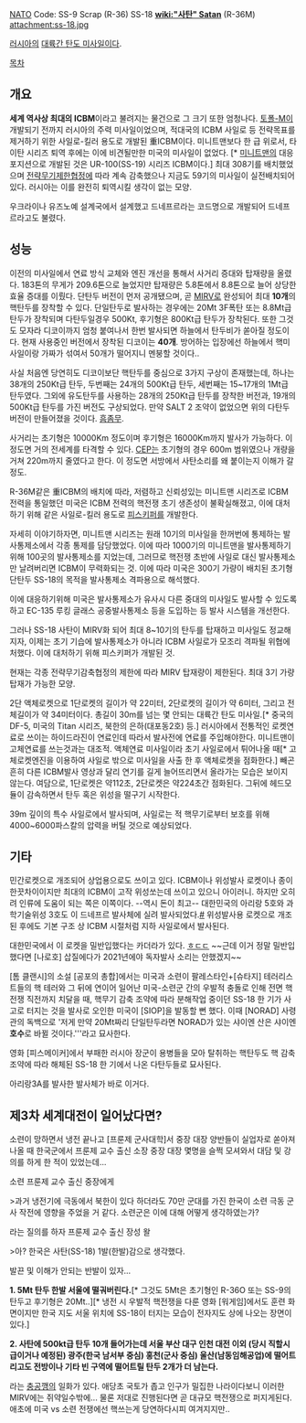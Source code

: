 [[NATO]] Code:
SS-9 Scrap (R-36)
SS-18 '''[[wiki:"사탄" Satan]]''' (R-36M)
attachment:ss-18.jpg

[[러시아]]의 [[대륙간 탄도 미사일]]이다. 

[[목차]]

== 개요 ==
'''세계 역사상 최대의 ICBM'''이라고 불려지는 물건으로 그 크기 또한 엄청나다. [[토폴-M]]이 개발되기 전까지 러시아의 주력 미사일이었으며, 적대국의 ICBM 사일로 등 전략목표를 제거하기 위한 사일로-킬러 용도로 개발된 重ICBM이다. 미니트맨보다 한 급 위로서, 타이탄 시리즈 퇴역 후에는 이에 비견될만한 미국의 미사일이 없었다. [* [[미니트맨]]의 대응 포지션으로 개발된 것은 UR-100(SS-19) 시리즈 ICBM이다.] 최대 308기를 배치했었으며 [[전략무기제한협정]]에 따라 계속 감축했으나 지금도 59기의 미사일이 실전배치되어있다. 러시아는 이를 완전히 퇴역시킬 생각이 없는 모양.

우크라이나 유즈노예 설계국에서 설계했고 드네프르라는 코드명으로 개발되어 드네프르라고도 불렸다.

== 성능 ==
이전의 미사일에서 연료 방식 교체와 엔진 개선을 통해서 사거리 증대와 탑재량을 올렸다. 183톤의 무게가 209.6톤으로 늘었지만 탑재량은 5.8톤에서 8.8톤으로 늘어 상당한 효율 증대를 이뤘다.
단탄두 버전이 먼저 공개됐으며, 곧 [[MIRV]]로 완성되어 최대 '''10개'''의 핵탄두를 장착할 수 있다. 단일탄두로 발사하는 경우에는 20Mt 3F폭탄 또는 8.8Mt급 탄두가 장착되며 다탄두일경우 500Kt, 후기형은 800Kt급 탄두가 장착된다. 또한 그것도 모자라 디코이까지 엄청 붙여나서 한번 발사되면 하늘에서 탄두비가 쏟아질 정도이다. 현재 사용중인 버전에서 장착된 디코이는 '''40개'''. 방어하는 입장에선 하늘에서 핵미사일이랑 가짜가 섞여서 50개가 떨어지니 멘붕할 것이다..

사실 처음엔 당연히도 디코이보단 핵탄두를 중심으로 3가지 구상이 존재했는데, 하나는 38개의 250Kt급 탄두, 두번째는 24개의 500Kt급 탄두, 세번째는 15~17개의 1Mt급 탄두였다. 그외에 유도탄두를 사용하는 28개의 250Kt급 탄두를 장착한 버전과, 19개의 500Kt급 탄두를 가진 버전도 구상되었다. 만약 SALT 2 조약이 없었으면 위의 다탄두 버전이 만들어졌을 것이다. [[흠좀무]].

사거리는 초기형은 10000Km 정도이며 후기형은 16000Km까지 발사가 가능하다. 이정도면 거의 전세계를 타격할 수 있다. [[CEP]]는 초기형의 경우 600m 범위였으나 개량을 거쳐 220m까지 줄였다고 한다. 이 정도면 서방에서 사탄소리를 왜 붙이는지 이해가 갈정도. 

R-36M같은 重ICBM의 배치에 따라, 저렴하고 신뢰성있는 미니트맨 시리즈로 ICBM 전력을 통일했던 미국은 ICBM 전력의 핵전쟁 초기 생존성이 불확실해졌고, 이에 대처하기 위해 같은 사일로-킬러 용도로 [[피스키퍼]]를 개발한다.

자세히 이야기하자면, 미니트맨 시리즈는 원래 10기의 미사일을 한꺼번에 통제하는 발사통제소에서 각종 통제를 담당했었다. 이에 따라 1000기의 미니트맨을 발사통제하기 위해 100곳의 발사통제소를 지었는데, 그러므로 핵전쟁 초반에 사일로 대신 발사통제소만 날려버리면 ICBM이 무력화되는 것. 이에 따라 미국은 300기 가량이 배치된 초기형 단탄두 SS-18의 목적을 발사통제소 격파용으로 해석했다. 

이에 대응하기위해 미국은 발사통제소가 유사시 다른 중대의 미사일도 발사할 수 있도록하고 EC-135 루킹 글래스 공중발사통제소 등을 도입하는 등 발사 시스템을 개선한다. 

그러나 SS-18 사탄이 MIRV화 되어 최대 8~10기의 탄두를 탑재하고 미사일도 정교해지자, 이제는 초기 기습에 발사통제소가 아니라 ICBM 사일로가 모조리 격파될 위협에 처했다. 이에 대처하기 위해 피스키퍼가 개발된 것.

현재는 각종 전략무기감축협정의 제한에 따라 MIRV 탑재량이 제한된다. 최대 3기 가량 탑재가 가능한 모양. 

2단 액체로켓으로 1단로켓의 길이가 약 22미터, 2단로켓의 길이가 약 6미터, 그리고 전체길이가 약 34미터이다. 총길이 30m를 넘는 몇 안되는 대륙간 탄도 미사일.[* 중국의 DF-5, 미국의 Titan 시리즈, 북한의 은하(대포동2호) 등.] 러시아에서 전통적인 로켓연료로 쓰이는 하이드라진이 연료인데 따라서 발사전에 연료를 주입해야한다. 미니트맨이 고체연료를 쓰는것과는 대조적. 액체연료 미사일이라 초기 사일로에서 튀어나올 때[* 고체로켓엔진을 이용하여 사일로 밖으로 미사일을 사출 한 후 액체로켓을 점화한다.] 빼곤 흔히 다른 ICBM발사 영상과 달리 연기를 길게 늘어뜨리면서 올라가는 모습은 보이지 않는다. 여담으로, 1단로켓은 약112초, 2단로켓은 약224초간 점화된다. 그뒤에 헤드모듈이 감속하면서 탄두 혹은 위성을 떨구기 시작한다. 

39m 깊이의 특수 사일로에서 발사되며, 사일로는 적 핵무기로부터 보호를 위해 4000~6000파스칼의 압력을 버틸 것으로 예상되었다.
== 기타 ==
민간로켓으로 개조되어 상업용으로도 쓰이고 있다. ICBM이나 위성발사 로켓이나 종이 한끗차이이지만 최대의 ICBM이 고작 위성쏘는데 쓰이고 있으니 아이러니. 하지만 오히려 인류에 도움이 되는 쪽은 이쪽이다. --역시 돈이 최고-- 대한민국의 아리랑 5호와 과학기술위성 3호도 이 드네프르 발사체에 실려 발사되었다.[http://news.naver.com/main/read.nhn?mode=LSD&mid=sec&sid1=105&oid=014&aid=0003031291 #] 위성발사용 로켓으로 개조된 후에도 기본 구조 상 ICBM 시절처럼 지하 사일로에서 발사된다.

대한민국에서 이 로켓을 밀반입했다는 카더라가 있다. [[ㅎㄷㄷ]] ~~근데 이거 정말 밀반입했다면 [나로호] 삽질에다가 2021년에야 독자발사 소리는 안했겠지~~

[톰 클랜시]의 소설 [공포의 총합]에서는 미국과 소련이 팔레스타인+[슈타지] 테러리스트들의 핵 테러와 그 뒤에 연이어 일어난 미국-소련군 간의 우발적 충돌로 인해 전면 핵전쟁 직전까지 치달을 때, 핵무기 감축 조약에 따라 분해작업 중이던 SS-18 한 기가 사고로 터지는 것을 발사로 오인한 미국이 [SIOP]을 발동할 뻔 했다. 이때 [NORAD] 사령관의 독백으로 '저게 만약 20Mt짜리 단일탄두라면 NORAD가 있는 샤이엔 산은 샤이엔'''호수'''로 바뀔 것이다.'''라고 묘사한다.

영화 [피스메이커]에서 부패한 러시아 장군이 용병들을 모아 탈취하는 핵탄두도 핵 감축 조약에 따라 해체된 SS-18 한 기에서 나온 다탄두들로 묘사된다.

아리랑3A를 발사한 발사체가 바로 이거다.

== 제3차 세계대전이 일어났다면? ==
소련이 망하면서 냉전 끝나고 [프룬제 군사대학]서 중장 대장 양반들이 실업자로 쏟아져 나올 때 한국군에서 프룬제 교수 출신 소장 중장 대장 몇명을 슬쩍 모셔와서 대담 및 강의를 하게 한 적이 있었는데...

소련 프룬제 교수 출신 중장에게 

>과거 냉전기에 극동에서 북한이 있다 하더라도 70만 군대를 가진 한국이 소련 극동 군사 작전에 영향을 주었을 거 같다. 소련군은 이에 대해 어떻게 생각하였는가?

라는 질의를 하자 프룬제 교수 출신 장성 왈

>아?  한국은 사탄(SS-18) 1발(한발)감으로 생각했다.

발끈 및 이해가 안되는 반발이 있자...

'''1. 5Mt 탄두 한발 서울에 떨궈버린다.'''[* 그것도 5Mt은 초기형인 R-36O 또는 SS-9의 탄두고 후기형은 20Mt..][* 냉전 시 우발적 핵전쟁을 다룬 영화 [워게임]에서도 훈련 화면이지만 한국 지도 서울 위치에 SS-18이 터지는 모습이 전자지도 상에 나오는 장면이 있다.]

'''2. 사탄에 500kt급 탄두 10개 들어가는데 서울 부산 대구 인천 대전 이외 (당시 직할시급이거나 예정된) 광주(한국 남서부 중심) 홍천(군사 중심) 울산(남동임해공업)에 떨어트리고도 전방이나 기타 빈 구역에 떨어트릴 탄두 2개가 더 남는다.'''

라는 [[충공깽]]의 일화가 있다. 애당초 국토가 좁고 인구가 밀집한 나라이다보니 이러한 MIRV에는 쥐약일수밖에... 물론 저대로 진행된다면 곧 대규모 핵전쟁으로 퍼지게된다. 애초에 미국 vs 소련 전쟁에선 핵쓰는게 당연하다시피 여겨지지만..
